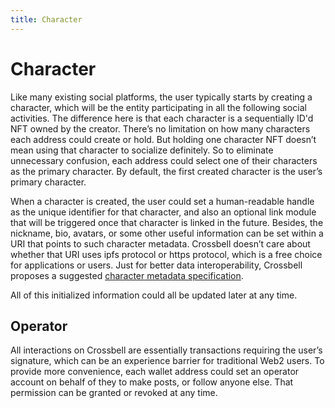 ```yaml
---
title: Character
---
```


# Character

Like many existing social platforms, the user typically starts by creating a character, which will be the entity participating in all the following social activities. The difference here is that each character is a sequentially ID'd NFT owned by the creator. There’s no limitation on how many characters each address could create or hold. But holding one character NFT doesn’t mean using that character to socialize definitely. So to eliminate unnecessary confusion, each address could select one of their characters as the primary character. By default, the first created character is the user’s primary character.

When a character is created, the user could set a human-readable handle as the unique identifier for that character, and also an optional link module that will be triggered once that character is linked in the future. Besides, the nickname, bio, avatars, or some other useful information can be set within a URI that points to such character metadata. Crossbell doesn’t care about whether that URI uses ipfs protocol or https protocol, which is a free choice for applications or users. Just for better data interoperability, Crossbell proposes a suggested [character metadata specification](/docs/specs/metadata/character-metadata).

All of this initialized information could all be updated later at any time.

## Operator

All interactions on Crossbell are essentially transactions requiring the user’s signature, which can be an experience barrier for traditional Web2 users. To provide more convenience, each wallet address could set an operator account on behalf of they to make posts, or follow anyone else. That permission can be granted or revoked at any time.
